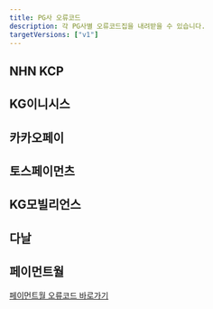 ```yaml
---
title: PG사 오류코드
description: 각 PG사별 오류코드집을 내려받을 수 있습니다.
targetVersions: ["v1"]
---
```




## NHN KCP

<File src={nhnKcpCode} captionInside="NHN KCP 오류코드 다운로드" />

## KG이니시스

<File src={inicisCode} captionInside="KG이니시스 오류코드 다운로드" />

## 카카오페이

<File src={kakaoCode} captionInside="카카오페이 오류코드 다운로드" />

## 토스페이먼츠

<File src={tosspaymentsCode} captionInside="토스페이먼츠 오류코드 다운로드" />

## KG모빌리언스

<File src={kgPhoneCode} captionInside="KG모빌리언스 휴대폰 결제 오류코드 다운로드" />

<File src={kgPhoneCancelCode} captionInside="KG모빌리언스 휴대폰 결제 취소 오류코드 다운로드" />

## 다날

<File src={danalCode} captionInside="다날 오류코드 다운로드" />

## 페이먼트월

[페이먼트월 오류코드 바로가기](https://docs.paymentwall.com/integration/direct/brick/error-codes)
